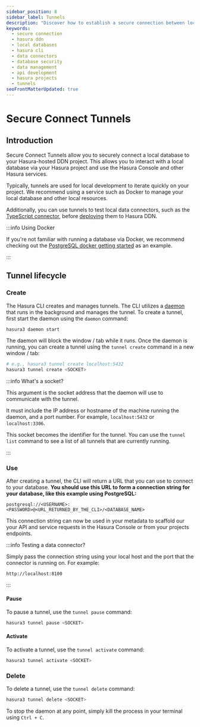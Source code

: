 ```yaml
---
sidebar_position: 8
sidebar_label: Tunnels
description: "Discover how to establish a secure connection between local databases and your Hasura-hosted Data Delivery Network (DDN) projects with Secure Connect Tunnels. By creating tunnels using Hasura CLI, you can iteratively work on projects, handle sensitive information, and test local data connectors securely. Ideal for developers utilizing local databases for faster deployment and iterations."
keywords:
  - secure connection
  - hasura ddn
  - local databases
  - hasura cli
  - data connectors
  - database security
  - data management
  - api development
  - hasura projects
  - tunnels
seoFrontMatterUpdated: true
---
```


# Secure Connect Tunnels

## Introduction

Secure Connect Tunnels allow you to securely connect a local database to your Hasura-hosted DDN project. This allows you
to interact with a local database via your Hasura project and use the Hasura Console and other Hasura services.

Typically, tunnels are used for local development to iterate quickly on your project. We recommend using a service such
as Docker to manage your local database and other local resources.

Additionally, you can use tunnels to test local data connectors, such as the
[TypeScript connector](https://github.com/hasura/ndc-typescript-deno), before
[deploying](/connectors/deployment/index.mdx) them to Hasura DDN.

:::info Using Docker

If you're not familiar with running a database via Docker, we recommend checking out the
[PostgreSQL docker getting started](https://hub.docker.com/_/postgres) as an example.

:::

## Tunnel lifecycle

### Create

The Hasura CLI creates and manages tunnels. The CLI utilizes a [daemon](https://en.wikipedia.org/wiki/Daemon_computing)
that runs in the background and manages the tunnel. To create a tunnel, first start the daemon using the `daemon`
command:

```bash
hasura3 daemon start
```

The daemon will block the window / tab while it runs. Once the daemon is running, you can create a tunnel using the
`tunnel create` command in a new window / tab:

```bash
# e.g., hasura3 tunnel create localhost:5432
hasura3 tunnel create <SOCKET>
```

:::info What's a socket?

This argument is the socket address that the daemon will use to communicate with the tunnel.

It must include the IP address or hostname of the machine running the daemon, and a port number. For example,
`localhost:5432` or `localhost:3306`.

This socket becomes the identifier for the tunnel. You can use the `tunnel list` command to see a list of all tunnels
that are currently running.

:::

### Use

After creating a tunnel, the CLI will return a URL that you can use to connect to your database. **You should use this
URL to form a connection string for your database, like this example using PostgreSQL:**

```text
postgresql://<USERNAME>:<PASSWORD>@<URL_RETURNED_BY_THE_CLI>/<DATABASE_NAME>
```

This connection string can now be used in your metadata to scaffold our your API and service requests in the Hasura
Console or from your projects endpoints.

:::info Testing a data connector?

Simply pass the connection string using your local host and the port that the connector is running on. For example:

```text
http://localhost:8100
```

:::

#### Pause

To pause a tunnel, use the `tunnel pause` command:

```bash
hasura3 tunnel pause <SOCKET>
```

#### Activate

To activate a tunnel, use the `tunnel activate` command:

```bash
hasura3 tunnel activate <SOCKET>
```

### Delete

To delete a tunnel, use the `tunnel delete` command:

```bash
hasura3 tunnel delete <SOCKET>
```

To stop the daemon at any point, simply kill the process in your terminal using `Ctrl + C`.
